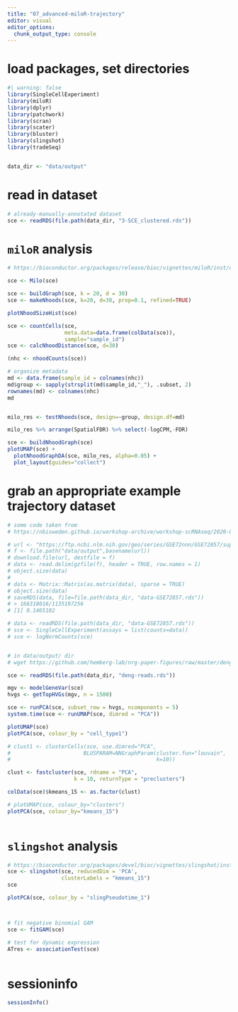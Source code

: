 ```yaml
---
title: "07_advanced-miloR-trajectory"
editor: visual
editor_options: 
  chunk_output_type: console
---
```


# load packages, set directories

```r
#| warning: false
library(SingleCellExperiment)
library(miloR)
library(dplyr)
library(patchwork)
library(scran)
library(scater)
library(bluster)
library(slingshot)
library(tradeSeq)


data_dir <- "data/output"
```

# read in dataset

```r
# already-manually-annotated dataset
sce <- readRDS(file.path(data_dir, "3-SCE_clustered.rds"))
```

# `miloR` analysis

```r

# https://bioconductor.org/packages/release/bioc/vignettes/miloR/inst/doc/milo_demo.html

sce <- Milo(sce)

sce <- buildGraph(sce, k = 20, d = 30)
sce <- makeNhoods(sce, k=20, d=30, prop=0.1, refined=TRUE)

plotNhoodSizeHist(sce) 

sce <- countCells(sce,
                  meta.data=data.frame(colData(sce)),
                  sample="sample_id")
sce <- calcNhoodDistance(sce, d=30)

(nhc <- nhoodCounts(sce))

# organize metadata
md <- data.frame(sample_id = colnames(nhc))
md$group <- sapply(strsplit(md$sample_id,"_"), .subset, 2)
rownames(md) <- colnames(nhc)
md


milo_res <- testNhoods(sce, design=~group, design.df=md)

milo_res %>% arrange(SpatialFDR) %>% select(-logCPM,-FDR)

sce <- buildNhoodGraph(sce)
plotUMAP(sce) + 
  plotNhoodGraphDA(sce, milo_res, alpha=0.05) +
  plot_layout(guides="collect")

```

# grab an appropriate example trajectory dataset

```r

# some code taken from 
# https://nbisweden.github.io/workshop-archive/workshop-scRNAseq/2020-01-27/labs/compiled/slingshot/slingshot.html

# url <- "https://ftp.ncbi.nlm.nih.gov/geo/series/GSE72nnn/GSE72857/suppl/GSE72857_umitab.txt.gz"
# f <- file.path("data/output",basename(url))
# download.file(url, destfile = f)
# data <- read.delim(gzfile(f), header = TRUE, row.names = 1)
# object.size(data)
# 
# data <- Matrix::Matrix(as.matrix(data), sparse = TRUE)
# object.size(data)
# saveRDS(data, file=file.path(data_dir, "data-GSE72857.rds"))
# > 166318016/1135197256
# [1] 0.1465102

# data <- readRDS(file.path(data_dir, "data-GSE72857.rds"))
# sce <- SingleCellExperiment(assays = list(counts=data))
# sce <- logNormCounts(sce)


# in data/output/ dir
# wget https://github.com/hemberg-lab/nrg-paper-figures/raw/master/deng-reads.rds

sce <- readRDS(file.path(data_dir, "deng-reads.rds"))

mgv <- modelGeneVar(sce)
hvgs <- getTopHVGs(mgv, n = 1500)

sce <- runPCA(sce, subset_row = hvgs, ncomponents = 5)
system.time(sce <- runUMAP(sce, dimred = "PCA"))

plotUMAP(sce)
plotPCA(sce, colour_by = "cell_type1")

# clust1 <- clusterCells(sce, use.dimred="PCA",
#                       BLUSPARAM=NNGraphParam(cluster.fun="louvain",
#                                              k=10))

clust <- fastcluster(sce, rdname = "PCA", 
                     k = 10, returnType = "preclusters")

colData(sce)$kmeans_15 <- as.factor(clust)

# plotUMAP(sce, colour_by="clusters")
plotPCA(sce, colour_by="kmeans_15")



```

# `slingshot` analysis

```r

# https://bioconductor.org/packages/devel/bioc/vignettes/slingshot/inst/doc/vignette.html
sce <- slingshot(sce, reducedDim = 'PCA', 
                 clusterLabels = "kmeans_15")
sce

plotPCA(sce, colour_by = "slingPseudotime_1")



# fit negative binomial GAM
sce <- fitGAM(sce)

# test for dynamic expression
ATres <- associationTest(sce)



```

# sessioninfo

```r
sessionInfo()
```
